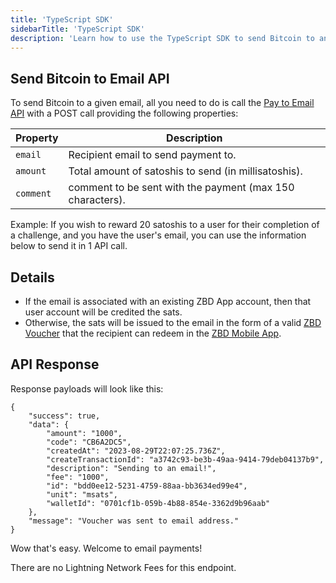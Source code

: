 ```yaml
---
title: 'TypeScript SDK'
sidebarTitle: 'TypeScript SDK'
description: 'Learn how to use the TypeScript SDK to send Bitcoin to any Email.'
---
```


## Send Bitcoin to Email API

To send Bitcoin to a given email, all you need to do is call the [Pay to Email API](/api-reference/email/send) with a POST call providing the following properties:

| Property | Description |
| --- | --- |
| `email` | Recipient email to send payment to. |
| `amount` | Total amount of satoshis to send (in millisatoshis). |
| `comment` | comment to be sent with the payment (max 150 characters). |

<Info>Example: If you wish to reward 20 satoshis to a user for their completion of a challenge, and you have the user's email, you can use the information below to send it in 1 API call.</Info>

## Details

- If the email is associated with an existing ZBD App account, then that user account will be credited the sats.
- Otherwise, the sats will be issued to the email in the form of a valid [ZBD Voucher](/docs/dashboard/vouchers) that the recipient can redeem in the [ZBD Mobile App](/docs/zbd-app/download). 

## API Response

Response payloads will look like this:

```
{
    "success": true,
    "data": {
        "amount": "1000",
        "code": "CB6A2DC5",
        "createdAt": "2023-08-29T22:07:25.736Z",
        "createTransactionId": "a3742c93-be3b-49aa-9414-79deb04137b9",
        "description": "Sending to an email!",
        "fee": "1000",
        "id": "bdd0ee12-5231-4759-88aa-bb3634ed99e4",
        "unit": "msats",
        "walletId": "0701cf1b-059b-4b88-854e-3362d9b96aab"
    },
    "message": "Voucher was sent to email address."
}
```

Wow that's easy. Welcome to email payments!

<Tip>There are no Lightning Network Fees for this endpoint.</Tip>
